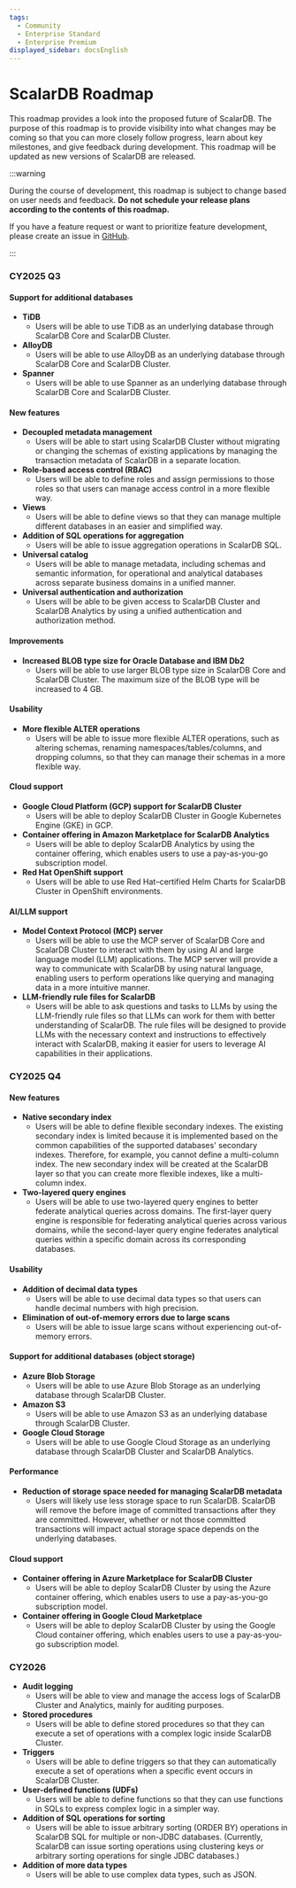 ```yaml
---
tags:
  - Community
  - Enterprise Standard
  - Enterprise Premium
displayed_sidebar: docsEnglish
---
```


# ScalarDB Roadmap

This roadmap provides a look into the proposed future of ScalarDB. The purpose of this roadmap is to provide visibility into what changes may be coming so that you can more closely follow progress, learn about key milestones, and give feedback during development. This roadmap will be updated as new versions of ScalarDB are released.

:::warning

During the course of development, this roadmap is subject to change based on user needs and feedback. **Do not schedule your release plans according to the contents of this roadmap.**

If you have a feature request or want to prioritize feature development, please create an issue in [GitHub](https://github.com/scalar-labs/scalardb/issues).

:::

### CY2025 Q3

#### Support for additional databases

- **TiDB**
    - Users will be able to use TiDB as an underlying database through ScalarDB Core and ScalarDB Cluster.
- **AlloyDB**
    - Users will be able to use AlloyDB as an underlying database through ScalarDB Core and ScalarDB Cluster.
- **Spanner**
    - Users will be able to use Spanner as an underlying database through ScalarDB Core and ScalarDB Cluster.

#### New features

- **Decoupled metadata management**
    - Users will be able to start using ScalarDB Cluster without migrating or changing the schemas of existing applications by managing the transaction metadata of ScalarDB in a separate location.
- **Role-based access control (RBAC)**
    - Users will be able to define roles and assign permissions to those roles so that users can manage access control in a more flexible way.
- **Views**
    - Users will be able to define views so that they can manage multiple different databases in an easier and simplified way.
- **Addition of SQL operations for aggregation**
    - Users will be able to issue aggregation operations in ScalarDB SQL.
- **Universal catalog**
    - Users will be able to manage metadata, including schemas and semantic information, for operational and analytical databases across separate business domains in a unified manner.
- **Universal authentication and authorization**
    - Users will be able to be given access to ScalarDB Cluster and ScalarDB Analytics by using a unified authentication and authorization method.

#### Improvements

- **Increased BLOB type size for Oracle Database and IBM Db2**
    - Users will be able to use larger BLOB type size in ScalarDB Core and ScalarDB Cluster. The maximum size of the BLOB type will be increased to 4 GB.

#### Usability

- **More flexible ALTER operations**
    - Users will be able to issue more flexible ALTER operations, such as altering schemas, renaming namespaces/tables/columns, and dropping columns, so that they can manage their schemas in a more flexible way.

#### Cloud support

- **Google Cloud Platform (GCP) support for ScalarDB Cluster**
    - Users will be able to deploy ScalarDB Cluster in Google Kubernetes Engine (GKE) in GCP.
- **Container offering in Amazon Marketplace for ScalarDB Analytics**
    - Users will be able to deploy ScalarDB Analytics by using the container offering, which enables users to use a pay-as-you-go subscription model.
- **Red Hat OpenShift support**
    - Users will be able to use Red Hat–certified Helm Charts for ScalarDB Cluster in OpenShift environments.

#### AI/LLM support

- **Model Context Protocol (MCP) server**
    - Users will be able to use the MCP server of ScalarDB Core and ScalarDB Cluster to interact with them by using AI and large language model (LLM) applications. The MCP server will provide a way to communicate with ScalarDB by using natural language, enabling users to perform operations like querying and managing data in a more intuitive manner.
- **LLM-friendly rule files for ScalarDB**
    - Users will be able to ask questions and tasks to LLMs by using the LLM-friendly rule files so that LLMs can work for them with better understanding of ScalarDB. The rule files will be designed to provide LLMs with the necessary context and instructions to effectively interact with ScalarDB, making it easier for users to leverage AI capabilities in their applications.

### CY2025 Q4

#### New features

- **Native secondary index**
    - Users will be able to define flexible secondary indexes. The existing secondary index is limited because it is implemented based on the common capabilities of the supported databases' secondary indexes. Therefore, for example, you cannot define a multi-column index. The new secondary index will be created at the ScalarDB layer so that you can create more flexible indexes, like a multi-column index.
- **Two-layered query engines**
    - Users will be able to use two-layered query engines to better federate analytical queries across domains. The first-layer query engine is responsible for federating analytical queries across various domains, while the second-layer query engine federates analytical queries within a specific domain across its corresponding databases.

#### Usability

- **Addition of decimal data types**
    - Users will be able to use decimal data types so that users can handle decimal numbers with high precision.
- **Elimination of out-of-memory errors due to large scans**
    - Users will be able to issue large scans without experiencing out-of-memory errors.

#### Support for additional databases (object storage)

- **Azure Blob Storage**
    - Users will be able to use Azure Blob Storage as an underlying database through ScalarDB Cluster.
- **Amazon S3**
    - Users will be able to use Amazon S3 as an underlying database through ScalarDB Cluster.
- **Google Cloud Storage**
    - Users will be able to use Google Cloud Storage as an underlying database through ScalarDB Cluster and ScalarDB Analytics.

#### Performance

- **Reduction of storage space needed for managing ScalarDB metadata**
    - Users will likely use less storage space to run ScalarDB. ScalarDB will remove the before image of committed transactions after they are committed. However, whether or not those committed transactions will impact actual storage space depends on the underlying databases.

#### Cloud support

- **Container offering in Azure Marketplace for ScalarDB Cluster**
    - Users will be able to deploy ScalarDB Cluster by using the Azure container offering, which enables users to use a pay-as-you-go subscription model.
- **Container offering in Google Cloud Marketplace**
    - Users will be able to deploy ScalarDB Cluster by using the Google Cloud container offering, which enables users to use a pay-as-you-go subscription model.

### CY2026

- **Audit logging**
    - Users will be able to view and manage the access logs of ScalarDB Cluster and Analytics, mainly for auditing purposes.
- **Stored procedures**
    - Users will be able to define stored procedures so that they can execute a set of operations with a complex logic inside ScalarDB Cluster.
- **Triggers**
    - Users will be able to define triggers so that they can automatically execute a set of operations when a specific event occurs in ScalarDB Cluster.
- **User-defined functions (UDFs)**
    - Users will be able to define functions so that they can use functions in SQLs to express complex logic in a simpler way.
- **Addition of SQL operations for sorting**
    - Users will be able to issue arbitrary sorting (ORDER BY) operations in ScalarDB SQL for multiple or non-JDBC databases. (Currently, ScalarDB can issue sorting operations using clustering keys or arbitrary sorting operations for single JDBC databases.)
- **Addition of more data types**
    - Users will be able to use complex data types, such as JSON.